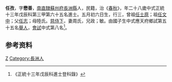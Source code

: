 {{明清人物信息框
| 姓名 = 任孜
| 原名 =
| 圖片名稱= 
| 圖片大小 =
| 圖片說明 = 
| 最高職務 =
| 國家 = 大明 
| 爵位 =
| 籍貫 = [[南直隸|南直隸]][[蘇州府|蘇州府]][[長洲縣|長洲縣]]
| 族裔 = 
| 旗籍 = 
| 字號 = 
| 諡號 =
| 出生日期 = 五月初六日
| 出生地點 =
| 逝世日期 = 
| 逝世地點 =
| 墓葬 =
| 配偶 = 周氏
| 親屬 = 曾祖[[任士原|任士原]]，祖[[任文中|任文中]]，父[[任志|任志]]，母陸氏
| 出身 =
* 正統十三年戊辰科進士
| 經歷 =
| 著作 =  
}}
'''任孜'''{{BD|1421年||1480年||}}，字'''懋善'''，[[南直隸|南直隸]][[蘇州府|蘇州府]][[長洲縣|長洲縣]]人，民籍，治《[[春秋|春秋]]》，年二十八歲中式正統十三年戊辰科第三甲第六十五名進士。五月初六日生，行三，曾祖[[任士原|任士原]]；祖[[任文中|任文中]]；父[[任志|任志]]；母陸氏。[[慈侍下|慈侍下]]，妻周氏，兄政；敏。由國子生中式應天府鄉試第五十五名[[舉人|舉人]]，[[會試|會試]]中式第八名<ref>《正統十三年戊辰科進士登科錄》</ref>。

== 参考资料 ==
{{reflist}}

{{正統十三年戊辰科殿试金榜}}

{{Authority control}}

{{DEFAULTSORT:Ren Zi}}
[[Category:任姓|Z]]
[[Category:長洲人|Category:長洲人]]


{{明朝人物小作品}}